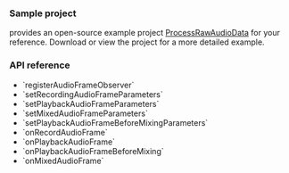 <PlatformWrapper platform="windows">

### Sample project

<Vg k="COMPANY" /> provides an open-source example project [ProcessRawAudioData](https://gitee.com/agoraio-community/API-Examples/tree/main/windows/APIExample/APIExample/Advanced/OriginalAudio) for your reference. Download or view the project for a more detailed example.

### API reference

- <Link to="{{global.API_REF_CPP_ROOT}}/class_imediaengine.html#api_imediaengine_registeraudioframeobserver">`registerAudioFrameObserver`</Link>
- <Link to="{{global.API_REF_CPP_ROOT}}/class_irtcengine.html#api_irtcengine_setrecordingaudioframeparameters">`setRecordingAudioFrameParameters`</Link>
- <Link to="{{global.API_REF_CPP_ROOT}}/class_irtcengine.html#api_irtcengine_setplaybackaudioframeparameters">`setPlaybackAudioFrameParameters`</Link>
- <Link to="{{global.API_REF_CPP_ROOT}}/class_irtcengine.html#api_irtcengine_setmixedaudioframeparameters">`setMixedAudioFrameParameters`</Link>
- <Link to="{{global.API_REF_CPP_ROOT}}/class_irtcengine.html#api_irtcengine_setplaybackaudioframebeforemixingparameters">`setPlaybackAudioFrameBeforeMixingParameters`</Link>
- <Link to="{{global.API_REF_CPP_ROOT}}/class_iaudioframeobserverbase.html#callback_iaudioframeobserverbase_onrecordaudioframe">`onRecordAudioFrame`</Link>
- <Link to="{{global.API_REF_CPP_ROOT}}/class_iaudioframeobserverbase.html#callback_iaudioframeobserverbase_onplaybackaudioframe">`onPlaybackAudioFrame`</Link>
- <Link to="{{global.API_REF_CPP_ROOT}}/callback_iaudioframeobserver_onplaybackaudioframebeforemixing.html">`onPlaybackAudioFrameBeforeMixing`</Link>
- <Link to="{{global.API_REF_CPP_ROOT}}/class_iaudioframeobserverbase.html#callback_iaudioframeobserverbase_onmixedaudioframe">`onMixedAudioFrame`</Link>

</PlatformWrapper>